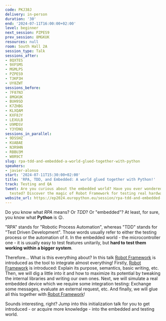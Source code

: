```yaml
---
code: PKJ38J
delivery: in-person
duration: '30'
end: '2024-07-11T16:00:00+02:00'
level: beginner
next_session: PZPES9
prev_session: 8MGKUK
resources: null
room: South Hall 2A
session_type: Talk
sessions_after:
- 8QXTES
- 9XFSMS
- MGMLPS
- PZPES9
- T3KP3H
- UY8ZWT
sessions_before:
- 7F87N3
- 8MGKUK
- BUH9SD
- K7ZHBG
- KLXQAM
- KXF8JY
- LEXULB
- U9MDSV
- Y3YDNQ
sessions_in_parallel:
- 9DSSHZ
- KUABAE
- N3R9HN
- RBBU3M
- W8R9CT
slug: rpa-tdd-and-embedded-a-world-glued-together-with-python
speakers:
- javier-alonso
start: '2024-07-11T15:30:00+02:00'
title: 'RPA, TDD, and Embedded: A world glued together with Python!'
track: Testing and QA
tweet: Are you curious about the embedded world? Have you ever wondered how is a microcontroller
  tested? Discover the magic of Robot Framework for testing real hardware!
website_url: https://ep2024.europython.eu/session/rpa-tdd-and-embedded-a-world-glued-together-with-python
---
```


Do you know what *RPA* means? Or *TDD*? Or "embedded"? At least, for sure, you know what **Python** is 😉.

"RPA" stands for "Robotic Process Automation", whereas "TDD" stands for "Test Driven Development". Those words usually refer to either the testing process or the automation of it. In the embedded world - the microcontroller one - it is usually easy to test features unitarily, but **hard to test them working within a bigger system**.

Therefore... What is this everything about? In this talk [Robot Framework](https://robotframework.org/) is introduced as the tool to integrate almost everything! Firstly, [Robot Framework](https://robotframework.org/) is introduced: Explain its purpose, semantics, basic writing, etc. Then, we will dig a little into it and how to maximize its potential by tweaking the internal libraries and writing our own ones. Next, we will simulate a real embedded device which we require some integration testing: Exchange some messages, evaluate an external request, etc. And finally, we will glue all this together with [Robot Framework](https://robotframework.org/)!

Sounds interesting, right? Jump into this initialization talk for you to get introduced - or acquire more knowledge - into the embedded and testing world.

